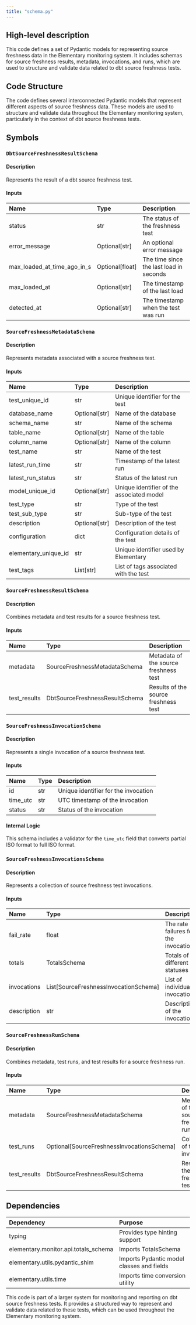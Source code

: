 ```yaml
---
title: "schema.py"
---
```


## High-level description
This code defines a set of Pydantic models for representing source freshness data in the Elementary monitoring system. It includes schemas for source freshness results, metadata, invocations, and runs, which are used to structure and validate data related to dbt source freshness tests.

## Code Structure
The code defines several interconnected Pydantic models that represent different aspects of source freshness data. These models are used to structure and validate data throughout the Elementary monitoring system, particularly in the context of dbt source freshness tests.

## Symbols

### `DbtSourceFreshnessResultSchema`
#### Description
Represents the result of a dbt source freshness test.

#### Inputs
| Name | Type | Description |
|:-----|:-----|:------------|
| status | str | The status of the freshness test |
| error_message | Optional[str] | An optional error message |
| max_loaded_at_time_ago_in_s | Optional[float] | The time since the last load in seconds |
| max_loaded_at | Optional[str] | The timestamp of the last load |
| detected_at | Optional[str] | The timestamp when the test was run |

### `SourceFreshnessMetadataSchema`
#### Description
Represents metadata associated with a source freshness test.

#### Inputs
| Name | Type | Description |
|:-----|:-----|:------------|
| test_unique_id | str | Unique identifier for the test |
| database_name | Optional[str] | Name of the database |
| schema_name | str | Name of the schema |
| table_name | Optional[str] | Name of the table |
| column_name | Optional[str] | Name of the column |
| test_name | str | Name of the test |
| latest_run_time | str | Timestamp of the latest run |
| latest_run_status | str | Status of the latest run |
| model_unique_id | Optional[str] | Unique identifier of the associated model |
| test_type | str | Type of the test |
| test_sub_type | str | Sub-type of the test |
| description | Optional[str] | Description of the test |
| configuration | dict | Configuration details of the test |
| elementary_unique_id | str | Unique identifier used by Elementary |
| test_tags | List[str] | List of tags associated with the test |

### `SourceFreshnessResultSchema`
#### Description
Combines metadata and test results for a source freshness test.

#### Inputs
| Name | Type | Description |
|:-----|:-----|:------------|
| metadata | SourceFreshnessMetadataSchema | Metadata of the source freshness test |
| test_results | DbtSourceFreshnessResultSchema | Results of the source freshness test |

### `SourceFreshnessInvocationSchema`
#### Description
Represents a single invocation of a source freshness test.

#### Inputs
| Name | Type | Description |
|:-----|:-----|:------------|
| id | str | Unique identifier for the invocation |
| time_utc | str | UTC timestamp of the invocation |
| status | str | Status of the invocation |

#### Internal Logic
This schema includes a validator for the `time_utc` field that converts partial ISO format to full ISO format.

### `SourceFreshnessInvocationsSchema`
#### Description
Represents a collection of source freshness test invocations.

#### Inputs
| Name | Type | Description |
|:-----|:-----|:------------|
| fail_rate | float | The rate of failures for the invocations |
| totals | TotalsSchema | Totals of different statuses |
| invocations | List[SourceFreshnessInvocationSchema] | List of individual invocations |
| description | str | Description of the invocations |

### `SourceFreshnessRunSchema`
#### Description
Combines metadata, test runs, and test results for a source freshness run.

#### Inputs
| Name | Type | Description |
|:-----|:-----|:------------|
| metadata | SourceFreshnessMetadataSchema | Metadata of the source freshness run |
| test_runs | Optional[SourceFreshnessInvocationsSchema] | Collection of test invocations |
| test_results | DbtSourceFreshnessResultSchema | Results of the source freshness test |

## Dependencies
| Dependency | Purpose |
|:-----------|:--------|
| typing | Provides type hinting support |
| elementary.monitor.api.totals_schema | Imports TotalsSchema |
| elementary.utils.pydantic_shim | Imports Pydantic model classes and fields |
| elementary.utils.time | Imports time conversion utility |

This code is part of a larger system for monitoring and reporting on dbt source freshness tests. It provides a structured way to represent and validate data related to these tests, which can be used throughout the Elementary monitoring system.